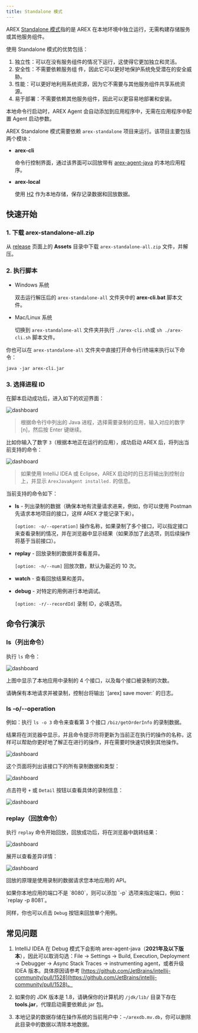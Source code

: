 ```yaml
---
title: Standalone 模式
---
```


AREX [Standalone 模式](https://github.com/arextest/arex-standalone)指的是 AREX 在本地环境中独立运行，无需构建存储服务或其他服务组件。

使用 Standalone 模式的优势包括：

1. 独立性：可以在没有服务组件的情况下运行，这使得它更加独立和灵活。
2. 安全性：不需要依赖服务组
件，因此它可以更好地保护系统免受潜在的安全威胁。
3. 性能：可以更好地利用系统资源，因为它不需要与其他服务组件共享系统资源。
4. 易于部署：不需要依赖其他服务组件，因此可以更容易地部署和安装。

<Callout title="Tip">
本地命令行启动时，AREX Agent 会自动添加到应用程序中，无需在应用程序中配置 Agent 启动参数。
</Callout>

AREX Standalone 模式需要依赖 `arex-standalone` 项目来运行。该项目主要包括两个模块：

- **arex-cli** 

  命令行控制界面，通过该界面可以回放带有 [arex-agent-java](https://github.com/arextest/arex-agent-java) 的本地应用程序。

- **arex-local** 

  使用 [H2](https://www.h2database.com) 作为本地存储，保存记录数据和回放数据。

## 快速开始

### 1. 下载 arex-standalone-all.zip

从 [release](https://github.com/arextest/arex-standalone/releases) 页面上的 **Assets** 目录中下载 `arex-standalone-all.zip` 文件，并解压。

### 2. 执行脚本

- Windows 系统

  双击运行解压后的 `arex-standalone-all` 文件夹中的 **arex-cli.bat** 脚本文件。

- Mac/Linux 系统

  切换到 `arex-standalone-all` 文件夹并执行 `./arex-cli.sh`或 `sh ./arex-cli.sh` 脚本文件。

你也可以在 `arex-standalone-all` 文件夹中直接打开命令行/终端来执行以下命令：

```shell
java -jar arex-cli.jar
```

### 3. 选择进程 ID

在脚本启动成功后，进入如下的欢迎界面：

![dashboard](../resource/welcome.png)

> 根据命令行中列出的 Java 进程，选择需要录制的应用，输入对应的数字 [n]，然后按 Enter 键继续。

比如你输入了数字 `3`（根据本地正在运行的应用），成功启动 AREX 后，将列出当前支持的命令：

![dashboard](../resource/home.png)

> 如果使用 IntelliJ IDEA 或 Eclipse，AREX 启动时的日志将输出到控制台上，并显示 `ArexJavaAgent installed.` 的信息。

当前支持的命令如下：

- **ls** - 列出录制的数据（确保本地有流量请求进来，例如，你可以使用 Postman 先请求本地项目的接口，这样 AREX 才能记录下来）。

  `[option: -o/--operation]` 操作名称，如果录制了多个接口，可以指定接口来查看录制的情况，并在浏览器中显示结果（如果添加了此选项，则后续操作将基于当前接口）。

- **replay** - 回放录制的数据并查看差异。

  `[option: -n/--num]` 回放次数，默认为最近的 10 次。

- **watch** - 查看回放结果和差异。

- **debug** - 对特定的用例进行本地调试。

  `[option: -r/--recordId]` 录制 ID，必填选项。

## 命令行演示

### ls（列出命令）

执行 `ls` 命令： 

![dashboard](../resource/list.png)

上图中显示了本地应用中录制的 4 个接口，以及每个接口被录制的次数。

<Callout title="Tip">
请确保有本地请求并被录制，控制台将输出 `[arex] save mover:` 的日志。
</Callout>

### ls -o/--operation

例如：执行 `ls -o 3` 命令来查看第 3 个接口 `/biz/getOrderInfo` 的录制数据。

<Callout title="Tip">
结果将在浏览器中显示，并且命令提示符将更新为当前正在执行的操作的名称，这样可以帮助你更好地了解正在进行的操作，并在需要时快速切换到其他操作。
</Callout>

![dashboard](../resource/list-o.png)

这个页面将列出该接口下的所有录制数据和类型：

![dashboard](../resource/ls-browser-list.png)

点击符号 `+` 或 `Detail` 按钮以查看具体的录制信息：

![dashboard](../resource/ls-browser-detail.png)

### replay（回放命令）

执行 `replay` 命令开始回放，回放成功后，将在浏览器中跳转结果：

![dashboard](../resource/replay.png)

展开以查看差异详情：

![dashboard](../resource/replay-browser.png)

回放的原理是使用录制的数据请求您本地应用的 API。

<Callout title="Tip">
如果你本地应用的端口不是 `8080`，则可以添加 `-p` 选项来指定端口，例如：`replay -p 8081`。
</Callout>

同样，你也可以点击 `Debug` 按钮来回放单个用例。

## 常见问题

1. IntelliJ IDEA 在 Debug 模式下会影响 arex-agent-java（**2021年及以下版本**），因此可以取消勾选：File -> Settings -> Build, Execution, Deployment -> Debugger -> Async Stack Traces -> instrumenting agent，或者升级 IDEA 版本。具体原因请参考 [https://github.com/JetBrains/intellij-community/pull/1528](https://github.com/JetBrains/intellij-community/pull/1528)。

2. 如果你的 JDK 版本是 1.8，请确保你的计算机的 `/jdk/lib/` 目录下存在 **tools.jar**，代理启动需要依赖此 jar 包。

3. 本地记录的数据存储在操作系统的当前用户中：`~/arexdb.mv.db`，你可以删除此目录中的数据以清除本地数据。
